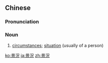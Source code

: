 {{also|景况}}
==Chinese==
{{zh-forms|s=景况}}

===Pronunciation===
{{zh-pron
|m=jǐngkuàng
|c=ging2 fong3
|mn=kéng-hóng
|cat=n
}}

===Noun===
{{zh-noun}}

# [[circumstance]]s; [[situation]] (usually of a person)

[[ko:景況]]
[[ja:景況]]
[[zh:景況]]